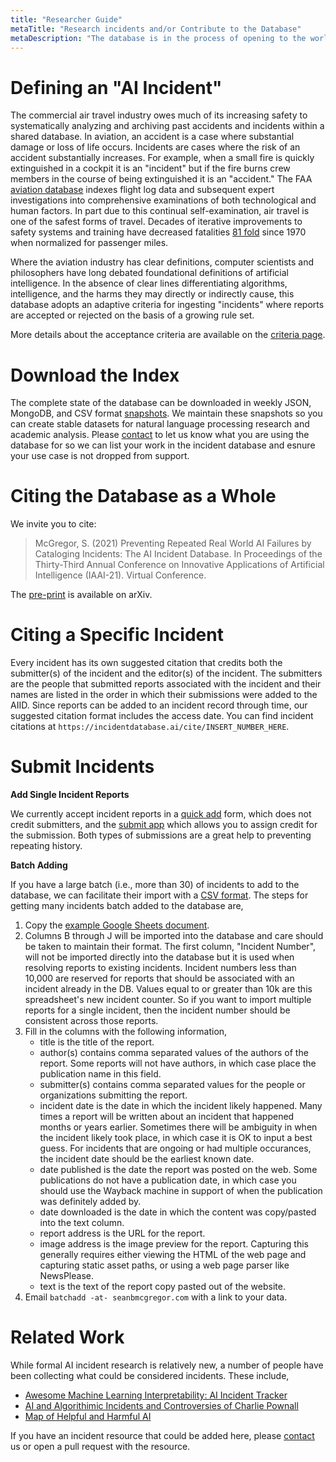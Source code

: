 ```yaml
---
title: "Researcher Guide"
metaTitle: "Research incidents and/or Contribute to the Database"
metaDescription: "The database is in the process of opening to the world for research purposes"
---
```


# Defining an "AI Incident"

The commercial air travel industry owes much of its increasing safety to systematically analyzing and archiving past accidents and incidents within a shared database. In aviation, an accident is a case where substantial damage or loss of life occurs. Incidents are cases where the risk of an accident substantially increases. For example, when a small fire is quickly extinguished in a cockpit it is an "incident" but if the fire burns crew members in the course of being extinguished it is an "accident." The FAA [aviation database](https://www.faa.gov/data_research/accident_incident/) indexes flight log data and subsequent expert investigations into comprehensive examinations of both technological and human factors. In part due to this continual self-examination, air travel is one of the safest forms of travel. Decades of iterative improvements to safety systems and training have decreased fatalities [81 fold](https://theblogbyjavier.com/2020/01/02/aviation-safety-evolution-2019-update/) since 1970 when normalized for passenger miles.

Where the aviation industry has clear definitions, computer scientists and philosophers have long debated foundational definitions of artificial intelligence. In the absence of clear lines differentiating algorithms, intelligence, and the harms they may directly or indirectly cause, this database adopts an adaptive criteria for ingesting "incidents" where reports are accepted or rejected on the basis of a growing rule set.

More details about the acceptance criteria are available on the [criteria page](/research/1-criteria).

# Download the Index

The complete state of the database can be downloaded in weekly JSON, MongoDB, and CSV format [snapshots](/research/snapshots). We maintain these snapshots so you can create stable datasets for natural language processing research and academic analysis. Please [contact](/contact) to let us know what you are using the database for so we can list your work in the incident database and esnure your use case is not dropped from support.

# Citing the Database as a Whole

We invite you to cite:  
> McGregor, S. (2021) Preventing Repeated Real World AI Failures by Cataloging Incidents: The AI Incident Database. In Proceedings of the Thirty-Third Annual Conference on Innovative Applications of Artificial Intelligence (IAAI-21). Virtual Conference.

The [pre-print](https://arxiv.org/abs/2011.08512) is available on arXiv.

# Citing a Specific Incident

Every incident has its own suggested citation that credits both the submitter(s) of the incident and the editor(s) of the incident. The submitters are the people that submitted reports associated with the incident and their names are listed in the order in which their submissions were added to the AIID. Since reports can be added to an incident record through time, our suggested citation format includes the access date. You can find incident citations at `https://incidentdatabase.ai/cite/INSERT_NUMBER_HERE`.

# Submit Incidents #

**Add Single Incident Reports**

We currently accept incident reports in a [quick add](/apps/submit) form, which does not credit submitters, and the [submit app](/apps/submit) which allows you to assign credit for the submission. Both types of submissions are a great help to preventing repeating history.

**Batch Adding**

If you have a large batch (i.e., more than 30) of incidents to add to the database, we can facilitate their import with a [CSV format](https://docs.google.com/spreadsheets/d/1FLguZeFziNKKtpx14TYZ5EjBuc3FCbUGmlMIdCDU6ak/edit?usp=sharing). The steps for getting many incidents batch added to the database are,

1. Copy the [example Google Sheets document](https://docs.google.com/spreadsheets/d/1FLguZeFziNKKtpx14TYZ5EjBuc3FCbUGmlMIdCDU6ak/edit?usp=sharing).
2. Columns B through J will be imported into the database and care
should be taken to maintain their format. The first column, "Incident
Number", will not be imported directly into the database but it is
used when resolving reports to existing incidents. Incident numbers
less than 10,000 are reserved for reports that should be associated
with an incident already in the DB. Values equal to or greater than 10k
are this spreadsheet's new incident counter. So if you want to import
multiple reports for a single incident, then the incident number
should be consistent across those reports.
3. Fill in the columns with the following information,
    * title is the title of the report.
    * author(s) contains comma separated values of the authors of the
    report. Some reports will not have authors, in which case place the publication name in this field.
    * submitter(s) contains comma separated values for the people or
    organizations submitting the report.
    * incident date is the date in which the incident likely happened.
    Many times a report will be written about an incident that happened
    months or years earlier. Sometimes there will be ambiguity in when the
    incident likely took place, in which case it is OK to input a best
    guess. For incidents that are ongoing or had multiple occurances, the
    incident date should be the earliest known date.
    * date published is the date the report was posted on the web. Some
    publications do not have a publication date, in which case you should use
    the Wayback machine in support of when the publication was definitely
    added by.
    * date downloaded is the date in which the content was copy/pasted
    into the text column.
    * report address is the URL for the report.
    * image address is the image preview for the report. Capturing this
    generally requires either viewing the HTML of the web page and
    capturing static asset paths, or using a web page parser like
    NewsPlease.
    * text is the text of the report copy pasted out of the website.
4. Email `batchadd -at- seanbmcgregor.com` with a link to your data.

# Related Work

While formal AI incident research is relatively new, a number of people have been collecting what could be considered incidents. These include,

* [Awesome Machine Learning Interpretability: AI Incident Tracker](https://github.com/jphall663/awesome-machine-learning-interpretability/blob/master/README.md#ai-incident-tracker)
* [AI and Algorithimic Incidents and Controversies of Charlie Pownall](https://charliepownall.com/ai-algorithimic-incident-controversy-database/)
* [Map of Helpful and Harmful AI](https://map.ai-global.org/)

If you have an incident resource that could be added here, please [contact](/contact) us or open a pull request with the resource.
